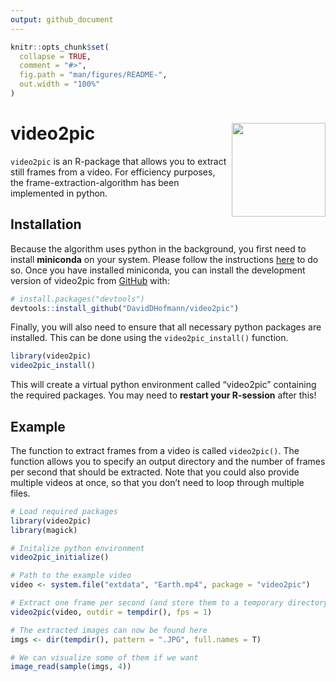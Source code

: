 ```yaml
---
output: github_document
---
```


<!-- README.md is generated from README.Rmd. Please edit that file -->

```r
knitr::opts_chunk$set(
  collapse = TRUE,
  comment = "#>",
  fig.path = "man/figures/README-",
  out.width = "100%"
)
```

# video2pic <img src="man/figures/video2pic.png" align="right" width="150" height="150"/>
`video2pic` is an R-package that allows you to extract still frames from a
video. For efficiency purposes, the frame-extraction-algorithm has been
implemented in python.

## Installation
Because the algorithm uses python in the background, you first need to install
**miniconda** on your system. Please follow the instructions
[here](https://docs.conda.io/en/latest/miniconda.html) to do so. Once you have
installed miniconda, you can install the development version of video2pic from
[GitHub](https://github.com/) with:

``` r
# install.packages("devtools")
devtools::install_github("DavidDHofmann/video2pic")
```
Finally, you will also need to ensure that all necessary python packages are
installed. This can be done using the `video2pic_install()` function.

``` r
library(video2pic)
video2pic_install()
```

This will create a virtual python environment called "video2pic" containing the
required packages. You may need to **restart your R-session** after this!

## Example
The function to extract frames from a video is called `video2pic()`. The
function allows you to specify an output directory and the number of frames per
second that should be extracted. Note that you could also provide multiple
videos at once, so that you don't need to loop through multiple files.

```r
# Load required packages
library(video2pic)
library(magick)

# Initalize python environment
video2pic_initialize()

# Path to the example video
video <- system.file("extdata", "Earth.mp4", package = "video2pic")

# Extract one frame per second (and store them to a temporary directory)
video2pic(video, outdir = tempdir(), fps = 1)

# The extracted images can now be found here
imgs <- dir(tempdir(), pattern = ".JPG", full.names = T)

# We can visualize some of them if we want
image_read(sample(imgs, 4))

```
